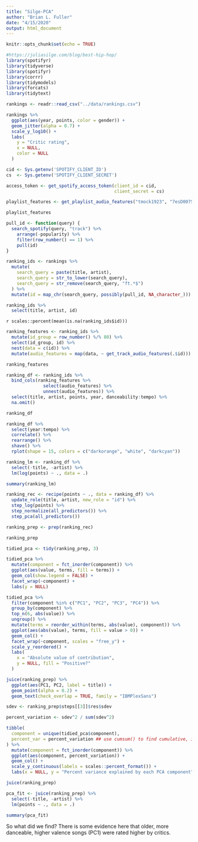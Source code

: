 ```yaml
---
title: "Silge-PCA"
author: "Brian L. Fuller"
date: "4/15/2020"
output: html_document
---
```


```r
knitr::opts_chunk$set(echo = TRUE)
```

```r
#https://juliasilge.com/blog/best-hip-hop/
library(spotifyr)
library(tidyverse)
library(spotifyr)
library(corrr)
library(tidymodels)
library(forcats)
library(tidytext)
```

```r
rankings <- readr::read_csv("../data/rankings.csv")
```

```r
rankings %>%
  ggplot(aes(year, points, color = gender)) +
  geom_jitter(alpha = 0.7) +
  scale_y_log10() +
  labs(
    y = "Critic rating",
    x = NULL,
    color = NULL
  )
```




```r
cid <- Sys.getenv('SPOTIFY_CLIENT_ID')
cs  <- Sys.getenv('SPOTIFY_CLIENT_SECRET')

access_token <- get_spotify_access_token(client_id = cid,
                                         client_secret = cs)

```



```r
playlist_features <- get_playlist_audio_features("tmock1923", "7esD007S7kzeSwVtcH9GFe")

playlist_features
```

```r
pull_id <- function(query) {
  search_spotify(query, "track") %>% 
    arrange(-popularity) %>% 
    filter(row_number() == 1) %>%
    pull(id)
}
```



```r
ranking_ids <- rankings %>%
  mutate(
    search_query = paste(title, artist),
    search_query = str_to_lower(search_query),
    search_query = str_remove(search_query, "ft.*$")
  ) %>%
  mutate(id = map_chr(search_query, possibly(pull_id, NA_character_)))

ranking_ids %>%
  select(title, artist, id)
```
`r scales::percent(mean(is.na(ranking_ids$id)))`

```r
ranking_features <- ranking_ids %>%
  mutate(id_group = row_number() %/% 80) %>%
  select(id_group, id) %>%
  nest(data = c(id)) %>%
  mutate(audio_features = map(data, ~ get_track_audio_features(.$id)))

ranking_features
```

```r
ranking_df <- ranking_ids %>%
  bind_cols(ranking_features %>%
              select(audio_features) %>%
              unnest(audio_features)) %>%
  select(title, artist, points, year, danceability:tempo) %>%
  na.omit()

ranking_df
```

```r
ranking_df %>%
  select(year:tempo) %>%
  correlate() %>%
  rearrange() %>%
  shave() %>%
  rplot(shape = 15, colors = c("darkorange", "white", "darkcyan"))
```

```r
ranking_lm <- ranking_df %>%
  select(-title, -artist) %>%
  lm(log(points) ~ ., data = .)

summary(ranking_lm)
```

```r
ranking_rec <- recipe(points ~ ., data = ranking_df) %>%
  update_role(title, artist, new_role = "id") %>%
  step_log(points) %>%
  step_normalize(all_predictors()) %>%
  step_pca(all_predictors())

ranking_prep <- prep(ranking_rec)

ranking_prep
```

```r
tidied_pca <- tidy(ranking_prep, 3)

tidied_pca %>%
  mutate(component = fct_inorder(component)) %>%
  ggplot(aes(value, terms, fill = terms)) +
  geom_col(show.legend = FALSE) +
  facet_wrap(~component) +
  labs(y = NULL)
```

```r
tidied_pca %>%
  filter(component %in% c("PC1", "PC2", "PC3", "PC4")) %>%
  group_by(component) %>%
  top_n(6, abs(value)) %>%
  ungroup() %>%
  mutate(terms = reorder_within(terms, abs(value), component)) %>%
  ggplot(aes(abs(value), terms, fill = value > 0)) +
  geom_col() +
  facet_wrap(~component, scales = "free_y") +
  scale_y_reordered() +
  labs(
    x = "Absolute value of contribution",
    y = NULL, fill = "Positive?"
  )
```

```r
juice(ranking_prep) %>%
  ggplot(aes(PC1, PC2, label = title)) +
  geom_point(alpha = 0.2) +
  geom_text(check_overlap = TRUE, family = "IBMPlexSans")
```

```r
sdev <- ranking_prep$steps[[3]]$res$sdev

percent_variation <- sdev^2 / sum(sdev^2)

tibble(
  component = unique(tidied_pca$component),
  percent_var = percent_variation ## use cumsum() to find cumulative, if you prefer
) %>%
  mutate(component = fct_inorder(component)) %>%
  ggplot(aes(component, percent_variation)) +
  geom_col() +
  scale_y_continuous(labels = scales::percent_format()) +
  labs(x = NULL, y = "Percent variance explained by each PCA component")
```

```r
juice(ranking_prep)
```

```r
pca_fit <- juice(ranking_prep) %>%
  select(-title, -artist) %>%
  lm(points ~ ., data = .)

summary(pca_fit)
```

So what did we find? There is some evidence here that older, more danceable, higher valence songs (PC1) were rated higher by critics.